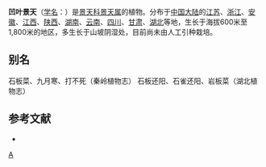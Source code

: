 {{Speciesbox 
| taxon = Sedum emarginatum
| authority = Migo
}}

'''凹叶景天'''（[[学名|学名]]：{{lang|la|''Sedum emarginatum''}}）是[[景天科|景天科]][[景天属|景天属]]的植物。分布于[[中国大陆|中国大陆]]的[[江苏|江苏]]、[[浙江|浙江]]、[[安徽|安徽]]、[[江西|江西]]、[[陕西|陕西]]、[[湖南|湖南]]、[[云南|云南]]、[[四川|四川]]、[[甘肃|甘肃]]、[[湖北|湖北]]等地，生长于海拔600米至1,800米的地区，多生长于山坡阴湿处，目前尚未由人工引种栽培。

== 别名 ==
石板菜、九月寒、打不死（秦岭植物志） 石板还阳、石雀还阳、岩板菜（湖北植物志）

== 参考文献 ==
{{refbegin}}
* {{cite web| url =http://www.bioinfo.cn/db05/KmzwSpecies.php?action=view&id=4492| title =凹叶景天| work =中国高等植物数据库全库| publisher =中国科学院微生物研究所| author =昆明植物研究所| accessdate =2009-02-25| deadurl =yes| archiveurl =https://web.archive.org/web/20160305004152/http://www.bioinfo.cn/db05/KmzwSpecies.php?action=view&id=4492| archivedate =2016-03-05}}
{{refend}}
{{Taxonbar|from=Q10896540}}

{{DEFAULTSORT:Sedum emarginatum}}
[[Category:景天属|A]]


{{Crassulaceae-stub}}